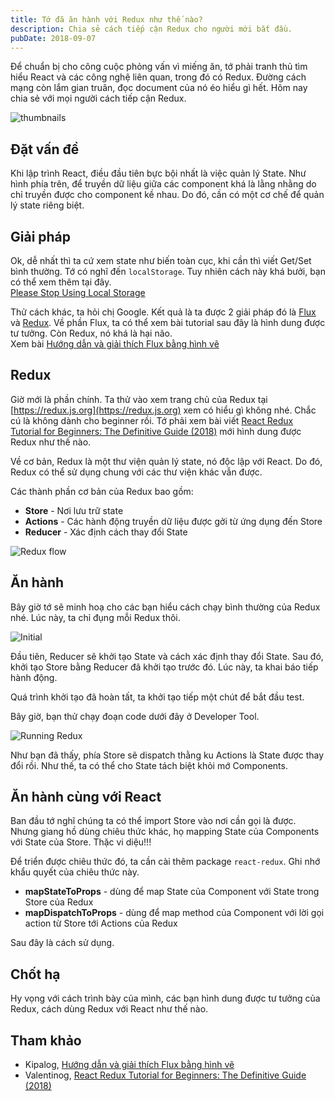 ```yaml
---
title: Tớ đã ăn hành với Redux như thế nào?
description: Chia sẻ cách tiếp cận Redux cho người mới bắt đầu.
pubDate: 2018-09-07
---
```


Để chuẩn bị cho công cuộc phỏng vấn vì miếng ăn, tớ phải tranh thủ tìm hiểu React và các công nghệ liên quan, trong đó có Redux. Đường cách mạng còn lắm gian truân, đọc document của nó éo hiểu gì hết. Hôm nay chia sẻ với mọi người cách tiếp cận Redux.

![thumbnails](../../assets/tutorials/to-da-an-hanh-voi-redux-nhu-the-nao/thumbnails.jpg)

## Đặt vấn đề

Khi lập trình React, điều đầu tiên bực bội nhất là việc quản lý State. Như hình phía trên, để truyền dữ liệu giữa các component khá là lằng nhằng do chỉ truyền được cho component kề nhau. Do đó, cần có một cơ chế để quản lý state riêng biệt.

## Giải pháp

Ok, dễ nhất thì ta cứ xem state như biến toàn cục, khi cần thì viết Get/Set bình thường. Tớ có nghĩ đến `localStorage`. Tuy nhiên cách này khá bưởi, bạn có thể xem thêm tại đây.  
[Please Stop Using Local Storage](https://dev.to/rdegges/please-stop-using-local-storage-1i04)

Thử cách khác, ta hỏi chị Google. Kết quả là ta được 2 giải pháp đó là [Flux](https://facebook.github.io/flux/) và [Redux](https://redux.js.org/). Về phần Flux, ta có thể xem bài tutorial sau đây là hình dung được tư tưởng. Còn Redux, nó khá là hại não.  
Xem bài [Hướng dẫn và giải thích Flux bằng hình vẽ](https://kipalog.com/posts/Huong-dan-va-giai-thich-Flux-bang-hinh-ve)

## Redux

Giờ mới là phần chính. Ta thử vào xem trang chủ của Redux tại [https://redux.js.org](https://redux.js.org) xem có hiểu gì không nhé. Chắc cú là không dành cho beginner rồi. Tớ phải xem bài viết [React Redux Tutorial for Beginners: The Definitive Guide (2018)](https://www.valentinog.com/blog/react-redux-tutorial-beginners/) mới hình dung được Redux như thế nào.

Về cơ bản, Redux là một thư viện quản lý state, nó độc lập với React. Do đó, Redux có thể sử dụng chung với các thư viện khác vẫn được.

Các thành phần cơ bản của Redux bao gồm:

- **Store** - Nơi lưu trữ state
- **Actions** - Các hành động truyền dữ liệu được gởi từ ứng dụng đến Store
- **Reducer** - Xác định cách thay đổi State

![Redux flow](../../assets/tutorials/to-da-an-hanh-voi-redux-nhu-the-nao/redux-flow.png)

## Ăn hành

Bây giờ tớ sẽ minh hoạ cho các bạn hiểu cách chạy bình thường của Redux nhé. Lúc này, ta chỉ đụng mỗi Redux thôi.

![Initial](../../assets/tutorials/to-da-an-hanh-voi-redux-nhu-the-nao/init.png)

Đầu tiên, Reducer sẽ khởi tạo State và cách xác định thay đổi State. Sau đó, khởi tạo Store bằng Reducer đã khởi tạo trước đó. Lúc này, ta khai báo tiếp hành động.

Quá trình khởi tạo đã hoàn tất, ta khởi tạo tiếp một chút để bắt đầu test.

Bây giờ, bạn thử chạy đoạn code dưới đây ở Developer Tool.

![Running Redux](../../assets/tutorials/to-da-an-hanh-voi-redux-nhu-the-nao/run.png)

Như bạn đã thấy, phía Store sẽ dispatch thằng ku Actions là State được thay đổi rồi. Như thế, ta có thể cho State tách biệt khỏi mớ Components.

## Ăn hành cùng với React

Ban đầu tớ nghĩ chúng ta có thể import Store vào nơi cần gọi là được. Nhưng giang hồ dùng chiêu thức khác, họ mapping State của Components với State của Store. Thặc vi diệu!!!

Để triển được chiêu thức đó, ta cần cài thêm package `react-redux`. Ghi nhớ khẩu quyết của chiêu thức này.

- **mapStateToProps** - dùng để map State của Component với State trong Store của Redux
- **mapDispatchToProps** - dùng để map method của Component với lời gọi action từ Store tới Actions của Redux

Sau đây là cách sử dụng.

## Chốt hạ

Hy vọng với cách trình bày của mình, các bạn hình dung được tư tưởng của Redux, cách dùng Redux với React như thế nào.

## Tham khảo

- Kipalog, [Hướng dẫn và giải thích Flux bằng hình vẽ](https://kipalog.com/posts/Huong-dan-va-giai-thich-Flux-bang-hinh-ve)
- Valentinog, [React Redux Tutorial for Beginners: The Definitive Guide (2018)](https://www.valentinog.com/blog/react-redux-tutorial-beginners/)
